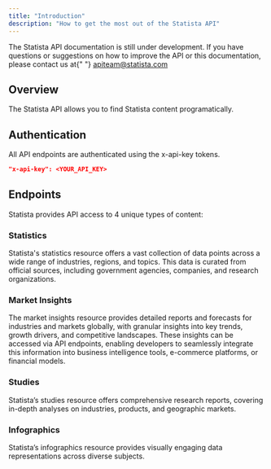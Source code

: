 ```yaml
---
title: "Introduction"
description: "How to get the most out of the Statista API"
---
```


<Note>
  The Statista API documentation is still under development. If you have
  questions or suggestions on how to improve the API or this documentation,
  please contact us at{" "}
  <a href="mailto:apiteam@statista.com">apiteam@statista.com</a>
</Note>

## Overview

The Statista API allows you to find Statista content programatically.

## Authentication

All API endpoints are authenticated using the x-api-key tokens.

```json
"x-api-key": <YOUR_API_KEY>
```

## Endpoints

Statista provides API access to 4 unique types of content:

### Statistics

Statista's statistics resource offers a vast collection of data points across a wide
range of industries, regions, and topics. This data is curated from official sources,
including government agencies, companies, and research organizations.

### Market Insights

The market insights resource provides detailed reports and forecasts for industries and
markets globally, with granular insights into key trends, growth drivers, and competitive
landscapes. These insights can be accessed via API endpoints, enabling developers to
seamlessly integrate this information into business intelligence tools, e-commerce
platforms, or financial models.

### Studies

Statista’s studies resource offers comprehensive research reports, covering in-depth
analyses on industries, products, and geographic markets.

### Infographics

Statista’s infographics resource provides visually engaging data representations across
diverse subjects.
